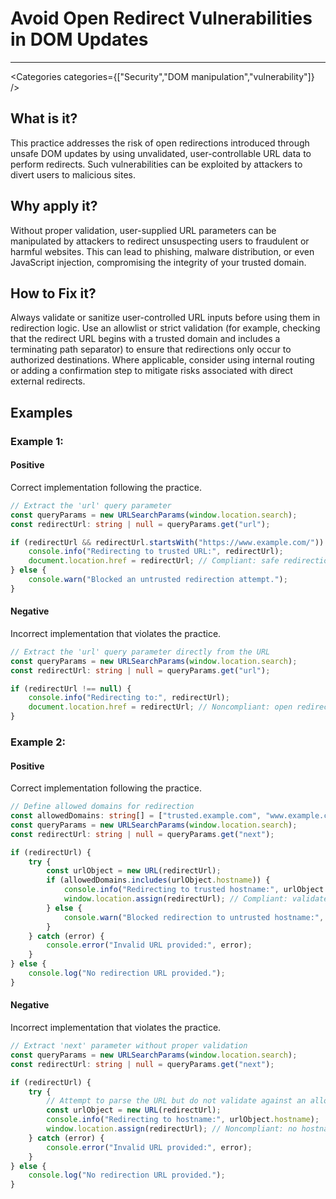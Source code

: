 

# Avoid Open Redirect Vulnerabilities in DOM Updates

<Severity severity={SeverityLevels.CRITICAL} />

---

<Categories categories={["Security","DOM manipulation","vulnerability"]} />

## What is it?
This practice addresses the risk of open redirections introduced through unsafe DOM updates by using unvalidated, user-controllable URL data to perform redirects. Such vulnerabilities can be exploited by attackers to divert users to malicious sites.

## Why apply it?
Without proper validation, user-supplied URL parameters can be manipulated by attackers to redirect unsuspecting users to fraudulent or harmful websites. This can lead to phishing, malware distribution, or even JavaScript injection, compromising the integrity of your trusted domain.

## How to Fix it?
Always validate or sanitize user-controlled URL inputs before using them in redirection logic. Use an allowlist or strict validation (for example, checking that the redirect URL begins with a trusted domain and includes a terminating path separator) to ensure that redirections only occur to authorized destinations. Where applicable, consider using internal routing or adding a confirmation step to mitigate risks associated with direct external redirects.

## Examples

### Example 1:

<!-- #example -->

#### Positive

<!-- #example_positive_description -->
Correct implementation following the practice.

<!-- #example_positive_code -->
```ts
// Extract the 'url' query parameter
const queryParams = new URLSearchParams(window.location.search);
const redirectUrl: string | null = queryParams.get("url");

if (redirectUrl && redirectUrl.startsWith("https://www.example.com/")) {
    console.info("Redirecting to trusted URL:", redirectUrl);
    document.location.href = redirectUrl; // Compliant: safe redirection
} else {
    console.warn("Blocked an untrusted redirection attempt.");
}
```

#### Negative

<!-- #example_negative_description -->
Incorrect implementation that violates the practice.

<!-- #example_negative_code -->
```ts
// Extract the 'url' query parameter directly from the URL
const queryParams = new URLSearchParams(window.location.search);
const redirectUrl: string | null = queryParams.get("url");

if (redirectUrl !== null) {
    console.info("Redirecting to:", redirectUrl);
    document.location.href = redirectUrl; // Noncompliant: open redirect vulnerability
}
```

### Example 2:

<!-- #example -->

#### Positive

<!-- #example_positive_description -->
Correct implementation following the practice.

<!-- #example_positive_code -->
```ts
// Define allowed domains for redirection
const allowedDomains: string[] = ["trusted.example.com", "www.example.com"];
const queryParams = new URLSearchParams(window.location.search);
const redirectUrl: string | null = queryParams.get("next");

if (redirectUrl) {
    try {
        const urlObject = new URL(redirectUrl);
        if (allowedDomains.includes(urlObject.hostname)) {
            console.info("Redirecting to trusted hostname:", urlObject.hostname);
            window.location.assign(redirectUrl); // Compliant: validated using allowedDomains
        } else {
            console.warn("Blocked redirection to untrusted hostname:", urlObject.hostname);
        }
    } catch (error) {
        console.error("Invalid URL provided:", error);
    }
} else {
    console.log("No redirection URL provided.");
}
```

#### Negative

<!-- #example_negative_description -->
Incorrect implementation that violates the practice.

<!-- #example_negative_code -->
```ts
// Extract 'next' parameter without proper validation
const queryParams = new URLSearchParams(window.location.search);
const redirectUrl: string | null = queryParams.get("next");

if (redirectUrl) {
    try {
        // Attempt to parse the URL but do not validate against an allowlist
        const urlObject = new URL(redirectUrl);
        console.info("Redirecting to hostname:", urlObject.hostname);
        window.location.assign(redirectUrl); // Noncompliant: no hostname validation
    } catch (error) {
        console.error("Invalid URL provided:", error);
    }
} else {
    console.log("No redirection URL provided.");
}
```